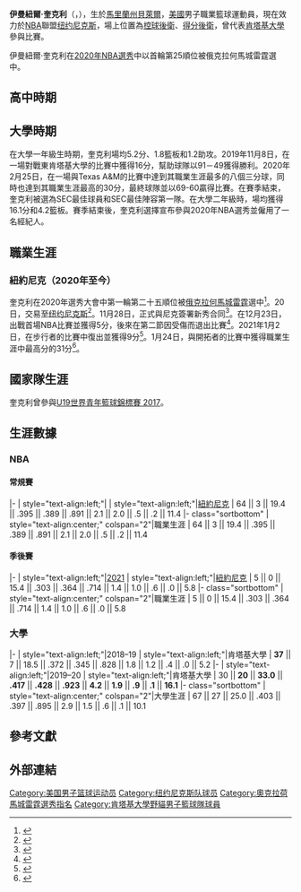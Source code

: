 {{noteTA|G1=NBA
|1=zh-hans:伊曼纽尔; zh-hk:伊曼紐爾; zh-tw:伊曼紐爾;
|2=zh-cn:奎克利; zh-hk:奎克利; zh-tw:奎克利;
}}

{{Infobox basketball biography
| name         =  伊曼紐爾·奎克利<br />Immanuel Quickley
| image = Immanuel Quickley.jpg
| image_size = 
| caption = 2019年肯塔基大學時期的奎克利
| number       =  5
| team         =  [[纽约尼克斯|纽约尼克斯]]
| team_link    =  
| position     =  [[控球後衛|控球後衛]] / [[得分後衛|得分後衛]]
| birth_date   =  {{Birth date and age|mf=yes|1999|6|17}}
| birth_place  =  [[馬里蘭州|馬里蘭州]]哈弗格雷斯
| nationality  =  {{USA}}
| height_ft = 6
| height_in = 3
| weight_lb = 190
| death_date   =  
| death_place  =  
| high_school = 美國約翰卡洛爾學校<br>([[馬里蘭州|馬里蘭州]][[貝萊爾|貝萊爾]])
| college = [[肯塔基大學|肯塔基大學]] (2018–2020)
| draft =
| draft_year   =  2020
| draft_round  =  1
| draft_pick   =  25
| draft_team   =  [[俄克拉何馬城雷霆|俄克拉何馬城雷霆]]
| career_start =  2020
| career_end   =  
|years1 = 2020－至今
|team1 = [[纽约尼克斯|纽约尼克斯]]
| coach        =  
| highlights   =  
* [[NBA最佳新秀阵容|NBA最佳新秀陣容第二隊]]（{{nbay|2020|end}}）
* SEC最佳球員 (2020)
* SEC最佳陣容第一隊 (2020)
* [[麥當勞高中全明星賽|麥當勞高中全明星賽]] (2018)
| bbr = quickim01
| medaltemplates = 
{{MedalSport|男子籃球}}
{{MedalCountry|{{bk|USA}}}}
{{MedalCompetition|[[U19世界青年籃球錦標賽|U19世界青年籃球錦標賽]]}}
{{MedalBronze|2017 埃及|}}
{{MedalCompetition|[[U17世界青年籃球錦標賽|U17世界青年籃球錦標賽]]}}
{{MedalGold| 2016 西班牙|}}
}}
'''伊曼紐爾·奎克利'''（{{lang-en|Immanuel Quickley}}，{{bd|1999年|6月17日|}}），生於[[馬里蘭州|馬里蘭州]][[貝萊爾|貝萊爾]]，[[美國|美國]]男子職業籃球運動員，現在效力於[[NBA|NBA]]聯盟[[纽约尼克斯|纽约尼克斯]]，場上位置為[[控球後衛|控球後衛]]、[[得分後衛|得分後衛]]，曾代表[[肯塔基大學|肯塔基大學]]參與比賽。

伊曼紐爾·奎克利在[[2020年NBA選秀|2020年NBA選秀]]中以首輪第25順位被俄克拉何馬城雷霆選中。

==高中時期==

{{College athlete recruit start|40=no|collapse=no|year=2018}}
{{College athlete recruit entry
| recruit = 伊曼紐爾·奎克利
| position = [[控球後衛|PG]]
| hometown = [[馬里蘭州|馬里蘭州]]哈弗格雷斯
| highschool = 美國約翰卡洛爾學校 (MD)
| feet = 6
| inches = 3
| weight = 180
| 40 =
| commitdate = September 22, 2017
| scout stars =
| rivals stars = 5
| 247 stars = 5
| espn stars = 5
| espn grade = 90
}}
{{College athlete recruit end
| 40 =
| year = 2018
| rivals ref title = Kentucky 2018 Basketball Commitments
| scout ref title =
| espn ref title = 2018 Kentucky Wildcats Recruiting Class
| 247 ref title =
| rivals school = kentucky
| 247 school =
| espn schoolid = 96
| scout overall =
| rivals overall = 22
| 247 overall = 19
| espn overall = 25
| accessdate = 2018-06-30
| bball = yes
}}

==大學時期==
在大學一年級生時期，奎克利場均5.2分、1.8籃板和1.2助攻。2019年11月8日，在一場對戰東肯塔基大學的比賽中獲得16分，幫助球隊以91－49獲得勝利。2020年2月25日，在一場與Texas A&M的比賽中達到其職業生涯最多的八個三分球，同時也達到其職業生涯最高的30分，最終球隊並以69-60贏得比賽。在賽季結束，奎克利被選為SEC最佳球員和SEC最佳陣容第一隊。在大學二年級時，場均獲得16.1分和4.2籃板。賽季結束後，奎克利選擇宣布參與2020年NBA選秀並僱用了一名經紀人。

==職業生涯==
===紐約尼克（2020年至今）===
奎克利在2020年選秀大會中第一輪第二十五順位被[[俄克拉何馬城雷霆|俄克拉何馬城雷霆]]選中<ref>{{cite web |last1=Terry |first1=Derek |title=Immanuel Quickley selected in first round of 2020 NBA Draft |url=https://247sports.com/college/kentucky/Article/NBA-Draft-2020-New-York-Knicks-Immanuel-Quickley-Kentucky-154998954/ |website=CatsPause |access-date=2020-11-21 |date=2020-11-18 |archive-date=2020-11-19 |archive-url=https://web.archive.org/web/20201119044453/https://247sports.com/college/kentucky/Article/NBA-Draft-2020-New-York-Knicks-Immanuel-Quickley-Kentucky-154998954/ }}</ref>。20日，交易至[[纽约尼克斯|纽约尼克斯]]<ref>{{cite web |title=Knicks Acquire Draft Rights to Kentucky's Immanuel Quickley |url=https://www.nba.com/knicks/front-office-news/knicks-acquire-draft-rights-kentuckys-immanuel-quickley |website=NBA.com |access-date=2020-11-21 |date=2020-11-20 |archive-date=2020-12-02 |archive-url=https://web.archive.org/web/20201202130803/https://www.nba.com/knicks/front-office-news/knicks-acquire-draft-rights-kentuckys-immanuel-quickley }}</ref>。11月28日，正式與尼克簽署新秀合同<ref>{{cite web |title=Knicks Sign Immanuel Quickley |url=https://www.nba.com/knicks/front-office-news/knicks-sign-immanuel-quickley |website=NBA.com |access-date=2020-11-28 |date=2020-11-28 |archive-date=2021-01-24 |archive-url=https://web.archive.org/web/20210124005815/https://www.nba.com/knicks/front-office-news/knicks-sign-immanuel-quickley }}</ref>。在12月23日，出戰首場NBA比賽並獲得5分，後來在第二節因受傷而退出比賽<ref>{{cite web |last1=Fischer |first1=Mark |title=Knicks rookie Immanuel Quickley exits debut with injury |url=https://nypost.com/2020/12/23/knicks-rookie-immanuel-quickley-exits-debut-with-injury/ |website=New York Post |access-date=2021-01-31 |date=2020-12-23 |archive-date=2021-02-05 |archive-url=https://web.archive.org/web/20210205163503/https://nypost.com/2020/12/23/knicks-rookie-immanuel-quickley-exits-debut-with-injury/ }}</ref>。2021年1月2日，在步行者的比賽中復出並獲得9分<ref>{{cite web |last1=Joyce |first1=Greg |title=Immanuel Quickley makes instant impact in return to Knicks lineup |url=https://nypost.com/2021/01/03/immanuel-quickley-makes-instant-impact-in-return-to-knicks-lineup/ |website=New York Post |access-date=2021-01-31 |date=2021-01-02 |archive-date=2021-02-06 |archive-url=https://web.archive.org/web/20210206162933/https://nypost.com/2021/01/03/immanuel-quickley-makes-instant-impact-in-return-to-knicks-lineup/ }}</ref>。1月24日，與開拓者的比賽中獲得職業生涯中最高分的31分<ref>{{cite web |last1=Popper |first1=Steve |title=Knicks cut 25-point third-quarter deficit to three in loss |url=https://www.newsday.com/sports/basketball/knicks/knicks-trail-blazers-immanuel-quickley-1.50130333 |website=Newsday |access-date=2021-01-31 |date=2021-01-24 |archive-date=2021-02-06 |archive-url=https://web.archive.org/web/20210206083855/https://www.newsday.com/sports/basketball/knicks/knicks-trail-blazers-immanuel-quickley-1.50130333 }}</ref>。

==國家隊生涯==
奎克利曾參與[[U19世界青年籃球錦標賽|U19世界青年籃球錦標賽 2017]]。

==生涯數據==
{{NBA player statistics legend}} 
===NBA===
====常規賽====
{{NBA player statistics start}}
|-
| style="text-align:left;"|{{nbay|2020}}
| style="text-align:left;"|[[2020–21_纽约尼克斯赛季|紐約尼克]]
| 64 || 3 || 19.4 || .395 || .389 || .891 || 2.1 || 2.0 || .5 || .2 || 11.4
|- class="sortbottom"
| style="text-align:center;" colspan="2"|職業生涯
| 64 || 3 || 19.4 || .395 || .389 || .891 || 2.1 || 2.0 || .5 || .2 || 11.4
{{s-end}}

====季後賽====
{{NBA player statistics start}}
|-
| style="text-align:left;"|[[2021年NBA季後賽|2021]]
| style="text-align:left;"|[[紐約尼克|紐約尼克]]
| 5 || 0 || 15.4 || .303 || .364 || .714 || 1.4 || 1.0 || .6 || .0 || 5.8
|- class="sortbottom"
| style="text-align:center;" colspan="2"|職業生涯
| 5 || 0 || 15.4 || .303 || .364 || .714 || 1.4 || 1.0 || .6 || .0 || 5.8
{{s-end}}

===大學===
{{NBA player statistics start}}
|-
| style="text-align:left;"|2018–19
| style="text-align:left;"|肯塔基大學
| '''37''' || 7 || 18.5 || .372 || .345 || .828 || 1.8 || 1.2 || .4 || .0 || 5.2
|-
| style="text-align:left;"|2019–20
| style="text-align:left;"|肯塔基大學
| 30 || '''20''' || '''33.0''' || '''.417''' || '''.428''' || '''.923''' || '''4.2''' || '''1.9''' || '''.9''' || '''.1''' || '''16.1'''
|- class="sortbottom"
| style="text-align:center;" colspan="2"|大學生涯
| 67 || 27 || 25.0 || .403 || .397 || .895 || 2.9 || 1.5 || .6 || .1 || 10.1
{{s-end}}

== 參考文獻 ==
{{reflist}}

==外部連結==
{{纽约尼克斯现时球员名单}}
{{2020年NBA选秀}}

{{Authority control}}
{{DEFAULTSORT:Quickley}}
[[Category:美国男子篮球运动员|Category:美国男子篮球运动员]]
[[Category:纽约尼克斯队球员|Category:纽约尼克斯队球员]]
[[Category:奧克拉荷馬城雷霆選秀指名|Category:奧克拉荷馬城雷霆選秀指名]]
[[Category:肯塔基大學野貓男子籃球隊球員|Category:肯塔基大學野貓男子籃球隊球員]]